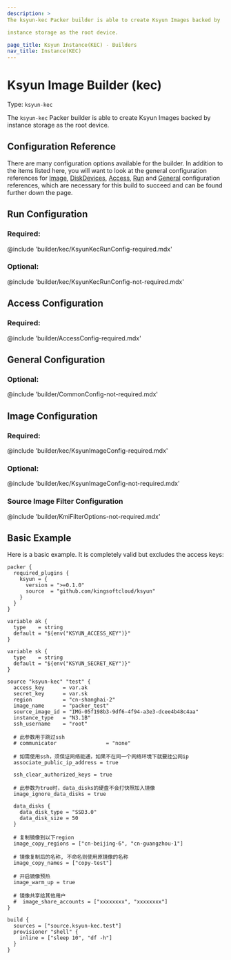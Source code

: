```yaml
---
description: >
The ksyun-kec Packer builder is able to create Ksyun Images backed by

instance storage as the root device.

page_title: Ksyun Instance(KEC) - Builders
nav_title: Instance(KEC)
---
```


# Ksyun Image Builder (kec)

Type: `ksyun-kec`

The `ksyun-kec` Packer builder is able to create Ksyun Images backed by
instance storage as the root device.


## Configuration Reference

There are many configuration options available for the builder. In addition to
the items listed here, you will want to look at the general configuration
references for [Image](#image-configuration),
[DiskDevices](#disk-devices-configuration),
[Access](#access-configuration),
[Run](#run-configuration) and
[General](#general-configuration)
configuration references, which are
necessary for this build to succeed and can be found further down the page.

## Run Configuration

### Required:

@include 'builder/kec/KsyunKecRunConfig-required.mdx'

### Optional:

@include 'builder/kec/KsyunKecRunConfig-not-required.mdx'

## Access Configuration

### Required:

@include 'builder/AccessConfig-required.mdx'

## General Configuration

### Optional:

@include 'builder/CommonConfig-not-required.mdx'

## Image Configuration

### Required:

@include 'builder/kec/KsyunImageConfig-required.mdx'

### Optional:

@include 'builder/kec/KsyunImageConfig-not-required.mdx'

### Source Image Filter Configuration

@include 'builder/KmiFilterOptions-not-required.mdx'

## Basic Example

Here is a basic example. It is completely valid but excludes the access keys:

```hcl
packer {
  required_plugins {
    ksyun = {
      version = ">=0.1.0"
      source  = "github.com/kingsoftcloud/ksyun"
    }
  }
}

variable ak {
  type    = string
  default = "${env("KSYUN_ACCESS_KEY")}"
}

variable sk {
  type    = string
  default = "${env("KSYUN_SECRET_KEY")}"
}

source "ksyun-kec" "test" {
  access_key      = var.ak
  secret_key      = var.sk
  region          = "cn-shanghai-2"
  image_name      = "packer_test"
  source_image_id = "IMG-05f198b3-9df6-4f94-a3e3-dcee4b48c4aa"
  instance_type   = "N3.1B"
  ssh_username    = "root"

  # 此参数用于跳过ssh
  # communicator                = "none"

  # 如需使用ssh，须保证网络能通，如果不在同一个网络环境下就要挂公网ip
  associate_public_ip_address = true

  ssh_clear_authorized_keys = true

  # 此参数为true时，data_disks的硬盘不会打快照加入镜像
  image_ignore_data_disks = true

  data_disks {
    data_disk_type = "SSD3.0"
    data_disk_size = 50
  }

  # 复制镜像到以下region
  image_copy_regions = ["cn-beijing-6", "cn-guangzhou-1"]

  # 镜像复制后的名称, 不命名则使用原镜像的名称
  image_copy_names = ["copy-test"]

  # 开启镜像预热
  image_warm_up = true

  # 镜像共享给其他用户
  #  image_share_accounts = ["xxxxxxxx", "xxxxxxxx"]
}

build {
  sources = ["source.ksyun-kec.test"]
  provisioner "shell" {
    inline = ["sleep 10", "df -h"]
  }
}
```